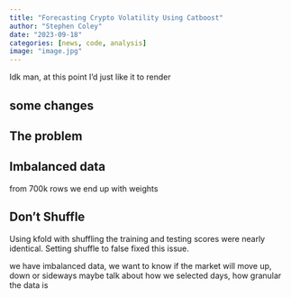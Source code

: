 ```yaml
---
title: "Forecasting Crypto Volatility Using Catboost"
author: "Stephen Coley"
date: "2023-09-18"
categories: [news, code, analysis]
image: "image.jpg"
---
```

Idk man, at this point I'd just like it to render

## some changes

## The problem

## Imbalanced data

from 700k rows we end up with 
weights

## Don't Shuffle

Using kfold with shuffling the training and testing scores were nearly identical. Setting shuffle to false fixed this issue. 

we have imbalanced data, we want to know if the market will move up, down or sideways
maybe talk about how we selected days, how granular the data is

